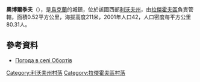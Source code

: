 {{coord|50|20|27|N|24|29|30|E|scale:100000|display=title}}

'''奧博爾季夫'''（{{lang-uk|Обортів}}），是[[烏克蘭|烏克蘭]]的城鎮，位於該國西部[[利沃夫州|利沃夫州]]，由[[拉傑霍夫區|拉傑霍夫區]]負責管轄，面積0.52平方公里，海拔高度211米，2001年人口42，人口密度每平方公里80.31人。

==參考資料==
* [http://weather.in.ua/ua/l'vovskaja/18414 Погода в селі Обортів] {{Wayback|url=http://weather.in.ua/ua/l'vovskaja/18414 |date=20111221125149 }}

[[Category:利沃夫州村落|Category:利沃夫州村落]]
[[Category:拉傑霍夫區村落|Category:拉傑霍夫區村落]]


{{Lviv-geo-stub}}